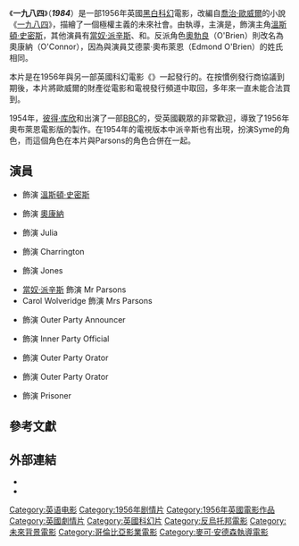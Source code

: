 {{noteTA
|G1=Show
}}
{{Infobox film
| name           = 一九八四
| original_name  = ''1984''
| image          = 1984 (1956 movie poster).jpg
| caption        = 
| director       = {{link-en|邁克爾·安德森 (導演)|Michael Anderson (director)|邁克爾·安德森}}
| producer       = N. Peter Rathvon
| screenplay    = {{Plainlist|
* Ralph Gilbert Bettison
* William Templeton
}}
| based_on   = 《[[一九八四|一九八四]]》<br />''Nineteen Eighty-Four''<br />作者：[[喬治·歐威爾|喬治·歐威爾]]
| starring       = {{Plainlist|
* {{link-en|艾德蒙·奧布萊恩|Edmond O'Brien}}
* {{link-en|麥可·蕾格烈芙|Michael Redgrave}}
* {{link-en|揚·斯特林|Jan Sterling}}
}}
| music          = [[馬爾康·亞諾|馬爾康·亞諾]]
| cinematography = {{link-en|C. M. Pennington-Richards|C. M. Pennington-Richards}}
| editing        = Bill Lewthwaite
| studio         = Holiday Film Productions Ltd.
| distributor    = [[哥倫比亞電影公司|哥倫比亞電影公司]]
| released       = {{film date|1956|03|06|英國|1956|09||美國|df=y}}
| runtime        = 90分鐘<ref>{{Cite web |url = http://www.bbfc.co.uk/releases/1984-1970-1 |title = 1984 |publisher = British Board of Film Classification |language = en |accessdate = 2017-04-10 |archive-date = 2017-02-02 |archive-url = https://web.archive.org/web/20170202053545/http://www.bbfc.co.uk/releases/1984-1970-1 |dead-url = no }}</ref>
| country        = 英國
| language       = 英語
| budget         = 
| gross          = 80,073英鎊<ref>{{cite journal |first=Vincent |last=Porter |title=The Robert Clark Account: Films released in Britain by Associated British Pictures, British Lion, MGM, and Warner Bros., 1946–1957 |journal=Historical Journal of Film, Radio and Television |volume=20 |issue=4 |year=2000 |pages=469–511 [p. 510] |doi=10.1080/713669742 }}</ref>
}}
《'''一九八四'''》（'''''1984'''''）是一部1956年英國[[黑白|黑白]][[科幻|科幻]]電影，改編自[[喬治·歐威爾|喬治·歐威爾]]的小說《[[一九八四|一九八四]]》，描繪了一個極權主義的未來社會。由{{link-en|邁克爾·安德森 (導演)|Michael Anderson (director)|邁克爾·安德森}}執導，主演是{{link-en|艾德蒙·奧布萊恩|Edmond O'Brien}}，飾演主角[[溫斯頓·史密斯|溫斯頓·史密斯]]，其他演員有[[當奴·派辛斯|當奴·派辛斯]]、{{link-en|揚·斯特林|Jan Sterling}}和{{link-en|麥可·蕾格烈芙|Michael Redgrave}}。反派角色[[奧勃良|奧勃良]]（O'Brien）則改名為奧康納（O'Connor），因為與演員艾德蒙·奧布萊恩（Edmond O'Brien）的姓氏相同。

本片是在1956年與另一部英國科幻電影《{{link-en|鐵堡殲魔|The Gamma People}}》一起發行的。在按慣例發行商協議到期後，本片將歐威爾的財產從電影和電視發行頻道中取回，多年來一直未能合法買到。

1954年，[[彼得·库欣|彼得·库欣]]和{{link-en|André Morell|André Morell}}出演了一部[[英國廣播公司|BBC]]的{{link-en|一九八四 (英國電視劇)|Nineteen Eighty-Four (UK TV programme)|電視電影改編作}}，受英國觀眾的非常歡迎，導致了1956年奧布萊恩電影版的製作。在1954年的電視版本中派辛斯也有出現，扮演Syme的角色，而這個角色在本片與Parsons的角色合併在一起。

== 演員 ==
* {{link-en|艾德蒙·奧布萊恩|Edmond O'Brien}} 飾演 [[溫斯頓·史密斯|溫斯頓·史密斯]]
* {{link-en|麥可·蕾格烈芙|Michael Redgrave}} 飾演 [[奧勃良|奧康納]]
* {{link-en|揚·斯特林|Jan Sterling}} 飾演 Julia
* {{link-en|大衛·科索夫|David Kossoff}} 飾演 Charrington
* {{link-en|Mervyn Johns|Mervyn Johns}} 飾演 Jones
* [[當奴·派辛斯|當奴·派辛斯]] 飾演 Mr Parsons
* Carol Wolveridge 飾演 Mrs Parsons
* {{link-en|Ernest Clark|Ernest Clark}} 飾演 Outer Party Announcer
* {{link-en|帕特里克·阿倫|Patrick Allen}} 飾演 Inner Party Official
* {{link-en|Michael Ripper|Michael Ripper}} 飾演 Outer Party Orator
* {{link-en|Ewen Solon|Ewen Solon}} 飾演 Outer Party Orator
* {{link-en|肯尼斯·格里菲斯|Kenneth Griffith}} 飾演 Prisoner

== 參考文獻 ==
{{Reflist}}

== 外部連結 ==
* {{IMDb title|id=0048918|title=1984}}
* {{Rotten Tomatoes|1209731-1984|1984}}

{{一九八四}}
[[Category:英语电影|Category:英语电影]]
[[Category:1956年剧情片|Category:1956年剧情片]]
[[Category:1956年英國電影作品|Category:1956年英國電影作品]]
[[Category:英國劇情片|Category:英國劇情片]]
[[Category:英國科幻片|Category:英國科幻片]]
[[Category:反烏托邦電影|Category:反烏托邦電影]]
[[Category:未來背景電影|Category:未來背景電影]]
[[Category:哥倫比亞影業電影|Category:哥倫比亞影業電影]]
[[Category:麥可·安德森執導電影|Category:麥可·安德森執導電影]]